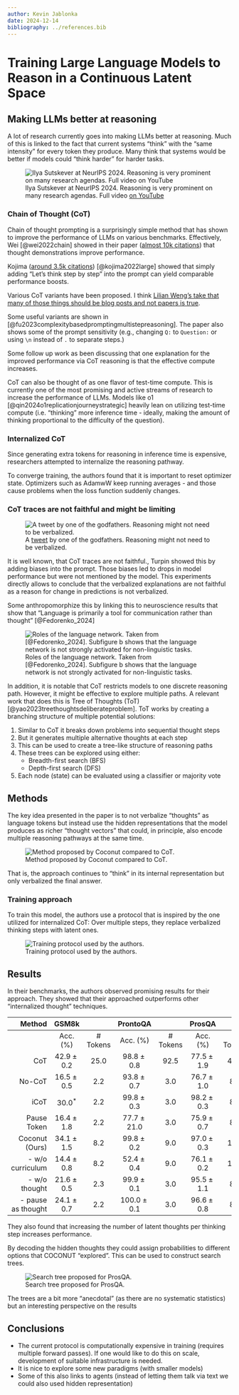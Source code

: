 ```yaml
---
author: Kevin Jablonka
date: 2024-12-14
bibliography: ../references.bib
---
```


# Training Large Language Models to Reason in a Continuous Latent Space

## Making LLMs better at reasoning 

A lot of research currently goes into making LLMs better at reasoning. 
Much of this is linked to the fact that current systems "think" with the "same intensity" for every token they produce. Many think that systems would be better if models could "think harder" for harder tasks. 

![Ilya Sutskever at NeurIPS 2024. Reasoning is very prominent on many research agendas. Full video [on YouTube](https://www.youtube.com/watch?v=1yvBqasHLZs&feature=youtu.be)](coconut/1734229741257.png)

### Chain of Thought (CoT)

Chain of thought prompting is a surprisingly simple method that has shown to improve the performance of LLMs on various benchmarks.
Effectively, Wei [@wei2022chain] showed in their paper ([almost 10k citations](https://scholar.google.com/scholar?cites=4478103128423899805&as_sdt=2005&sciodt=0,5&hl=en)) that thought demonstrations improve performance. 

Kojima ([around 3.5k citations](https://scholar.google.com/scholar?hl=en&as_sdt=0%2C5&q=Large+Language+Models+are+Zero-Shot+Reasoners&btnG=)) [@kojima2022large] showed that simply adding "Let's think step by step" into the prompt can yield comparable performance boosts.

::: {.callout-note} 
Various CoT variants have been proposed. I think [Lilian Weng's take that many of those things should be blog posts and not papers is true](https://lilianweng.github.io/posts/2023-03-15-prompt-engineering/).

Some useful variants are shown in [@fu2023complexitybasedpromptingmultistepreasoning].
The paper also shows some of the prompt sensitivity (e.g., changing `Q:` to `Question:` or using `\n` instead of `.` to separate steps.)
:::

Some follow up work as been discussing that one explanation for the improved performance via CoT reasoning is that the effective compute increases. 

::: {.callout-note} 
CoT can also be thought of as one flavor of test-time compute. This is currently one of the most promising and active streams of research to increase the performance of LLMs. Models like o1 [@qin2024o1replicationjourneystrategic] heavily lean on utilizing test-time compute (i.e. "thinking" more inference time - ideally, making the amount of thinking proportional to the difficulty of the question).
:::


### Internalized CoT 

Since generating extra tokens for reasoning in inference time is expensive, researchers attempted to internalize the reasoning pathway. 

::: {.callout-tip} 
To converge training, the authors found that it is important to reset optimizer state. 
Optimizers such as AdamwW keep running averages - and those cause problems when the loss function suddenly changes. 
:::


### CoT traces are not faithful and might be limiting 

![A [tweet](https://x.com/ylecun/status/1652183354370916354) by one of the godfathers. Reasoning might not need to be verbalized.](coconut/tweet.png)

It is well known, that CoT traces are not faithful., Turpin showed this by adding biases into the prompt. Those biases led to drops in model performance but were not mentioned by the model. This experiments directly allows to conclude that the verbalized explanations are not faithful as a reason for change in predictions is not verbalized.  

Some anthropomorphize this by linking this to neuroscience results that show that "Language is primarily a tool for communication rather than thought" [@Fedorenko_2024]

![Roles of the language network. Taken from [@Fedorenko_2024]. Subfigure b shows that the language network is not strongly activated for non-linguistic tasks.](coconut/language_network.png)


In addition, it is notable that CoT restricts models to one discrete reasoning path. However, it might be effective to explore multiple paths. A relevant work that does this is Tree of Thoughts (ToT) [@yao2023treethoughtsdeliberateproblem]. ToT works by creating a branching structure of multiple potential solutions:

1. Similar to CoT it breaks down problems into sequential thought steps
2. But it generates multiple alternative thoughts at each step
3. This can be used to create a tree-like structure of reasoning paths
4. These trees can be explored using either:
    - Breadth-first search (BFS)
    - Depth-first search (DFS)
5. Each node (state) can be evaluated using a classifier or majority vote

## Methods 

The key idea presented in the paper is to not verbalize "thoughts" as language tokens but instead use the hidden representations that the model produces as richer "thought vectors" that could, in principle, also encode multiple reasoning pathways at the same time.

![Method proposed by Coconut compared to CoT.](coconut/method.png)

That is, the approach continues to "think" in its internal representation but only verbalized the final answer.

### Training approach 

To train this model, the authors use a protocol that is inspired by the one utilized for internalized CoT: Over multiple steps, they replace verbalized thinking steps with latent ones.

![Training protocol used by the authors.](coconut/training.png)


## Results 

In their benchmarks, the authors observed promising results for their approach. They showed that their approached outperforms other "internalized thought" techniques.


| Method | GSM8k |  | ProntoQA |  | ProsQA |  |
| ---: | :---: | :---: | :---: | :---: | :---: | :---: |
|  | Acc. (%) | # Tokens | Acc. (%) | # Tokens | Acc. (%) | # Tokens |
| CoT | $42.9 \pm 0.2$ | 25.0 | $98.8 \pm 0.8$ | 92.5 | $77.5 \pm 1.9$ | 49.4 |
| No-CoT | $16.5 \pm 0.5$ | 2.2 | $93.8 \pm 0.7$ | 3.0 | $76.7 \pm 1.0$ | 8.2 |
| iCoT | $30.0^*$ | 2.2 | $99.8 \pm 0.3$ | 3.0 | $98.2 \pm 0.3$ | 8.2 |
| Pause Token | $16.4 \pm 1.8$ | 2.2 | $77.7 \pm 21.0$ | 3.0 | $75.9 \pm 0.7$ | 8.2 |
| Coconut (Ours) | $34.1 \pm 1.5$ | 8.2 | $99.8 \pm 0.2$ | 9.0 | $97.0 \pm 0.3$ | 14.2 |
| - w/o curriculum | $14.4 \pm 0.8$ | 8.2 | $52.4 \pm 0.4$ | 9.0 | $76.1 \pm 0.2$ | 14.2 |
| - w/o thought | $21.6 \pm 0.5$ | 2.3 | $99.9 \pm 0.1$ | 3.0 | $95.5 \pm 1.1$ | 8.2 |
| - pause as thought | $24.1 \pm 0.7$ | 2.2 | $100.0 \pm 0.1$ | 3.0 | $96.6 \pm 0.8$ | 8.2 |

They also found that increasing the number of latent thoughts per thinking step increases performance.

By decoding the hidden thoughts they could assign probabilities to different options that COCONUT "explored". This can be used to construct search trees.

![Search tree proposed for ProsQA.](coconut/tree.png)

The trees are a bit more "anecdotal" (as there are no systematic statistics) but an interesting perspective on the results

## Conclusions 

- The current protocol is computationally expensive in training (requires multiple forward passes). If one would like to do this on scale, development of suitable infrastructure is needed. 
- It is nice to explore some new paradigms (with smaller models)
- Some of this also links to agents (instead of letting them talk via text we could also used hidden representation)